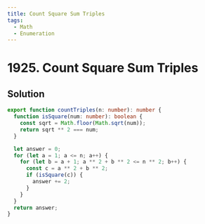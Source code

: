 ```yaml
---
title: Count Square Sum Triples
tags:
  - Math
  - Enumeration
---
```


# 1925. Count Square Sum Triples

<Badges>
  <LevelBadge level="easy" />
  <TopicBadge name="Math" slug="math" />
  <TopicBadge name="Enumeration" slug="enumeration" />
</Badges>

## Solution

```typescript filename="solution.ts" copy
export function countTriples(n: number): number {
  function isSquare(num: number): boolean {
    const sqrt = Math.floor(Math.sqrt(num));
    return sqrt ** 2 === num;
  }

  let answer = 0;
  for (let a = 1; a <= n; a++) {
    for (let b = a + 1; a ** 2 + b ** 2 <= n ** 2; b++) {
      const c = a ** 2 + b ** 2;
      if (isSquare(c)) {
        answer += 2;
      }
    }
  }
  return answer;
}
```

<ProblemLink
  codingSite="leetcode"
  href="https://leetcode.com/problems/count-square-sum-triples"
  title="Count Square Sum Triples"
/>
